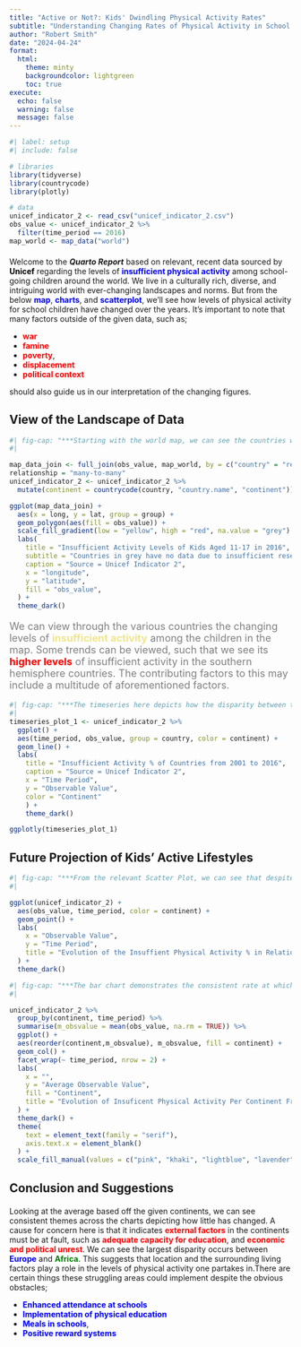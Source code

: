 ```yaml
---
title: "Active or Not?: Kids' Dwindling Physical Activity Rates"
subtitle: "Understanding Changing Rates of Physical Activity in School Going Children"
author: "Robert Smith"
date: "2024-04-24"
format: 
  html:
    theme: minty
    backgroundcolor: lightgreen
    toc: true
execute: 
  echo: false
  warning: false
  message: false
---
```


```r
#| label: setup
#| include: false

# libraries
library(tidyverse)
library(countrycode)
library(plotly)

# data
unicef_indicator_2 <- read_csv("unicef_indicator_2.csv")
obs_value <- unicef_indicator_2 %>%
  filter(time_period == 2016)
map_world <- map_data("world")

```

<p style="color: grey; font-size: 20px;">
Welcome to the ***Quarto Report*** based on relevant, recent data sourced by <span style="color: black; font-weight: bold;">Unicef</span> regarding the levels of <span style="color: blue; font-weight: bold;">insufficient physical activity</span> among school-going children around the world. We live in a culturally rich, diverse, and intriguing world with ever-changing landscapes and norms. But from the below <span style="color: blue; font-weight: bold;">map</span>, <span style="color: blue; font-weight: bold;">charts</span>, and <span style="color: blue; font-weight: bold;">scatterplot</span>, we'll see how levels of physical activity for school children have changed over the years. It's important to note that many factors outside of the given data, such as; 

- <span style="color: red; font-weight: bold;">war</span> 
- <span style="color: red; font-weight: bold;">famine</span> 
- <span style="color: red; font-weight: bold;">poverty</span>, 
- <span style="color: red; font-weight: bold;">displacement</span> 
- <span style="color: red; font-weight: bold;">political context</span> 

should also guide us in our interpretation of the changing figures.
</p>

## View of the Landscape of Data ##


```r
#| fig-cap: "***Starting with the world map, we can see the countries which the data was collected from.***"
#| 

map_data_join <- full_join(obs_value, map_world, by = c("country" = "region"))
relationship = "many-to-many"
unicef_indicator_2 <- unicef_indicator_2 %>%
  mutate(continent = countrycode(country, "country.name", "continent"))

ggplot(map_data_join) +
  aes(x = long, y = lat, group = group) +
  geom_polygon(aes(fill = obs_value)) +
  scale_fill_gradient(low = "yellow", high = "red", na.value = "grey") +
  labs(
    title = "Insufficient Activity Levels of Kids Aged 11-17 in 2016",
    subtitle = "Countries in grey have no data due to insufficient research",
    caption = "Source = Unicef Indicator 2",
    x = "longitude",
    y = "latitude",
    fill = "obs_value",
  ) +
  theme_dark()

```

<p style="color: grey; font-size: 18px;">
We can view through the various countries the changing levels of <span style="color: khaki; font-weight: bold;">insufficient activity</span> among the children in the map. Some trends can be viewed, such that we see its <span style="color: red; font-weight: bold;">higher levels</span> of insufficient activity in the southern hemisphere countries. The contributing factors to this may include a multitude of aforementioned factors. 
</p>


```r
#| fig-cap: "***The timeseries here depicts how the disparity between the highest and lowest observable values contineus to increase. While in more Western regions it's typical to see rates get lower, it seems that for countries in Asia and Africa, the rates continue to rise.***"
#| 
timeseries_plot_1 <- unicef_indicator_2 %>%
  ggplot() +
  aes(time_period, obs_value, group = country, color = continent) +
  geom_line() +
  labs(
    title = "Insufficient Activity % of Countries from 2001 to 2016",
    caption = "Source = Unicef Indicator 2",
    x = "Time Period",
    y = "Observable Value",
    color = "Continent"
    ) +
    theme_dark()

ggplotly(timeseries_plot_1)

```

## Future Projection of Kids' Active Lifestyles ##
```r
#| fig-cap: "***From the relevant Scatter Plot, we can see that despite the consistency high levels of insufficient activity in each geographic location, the correlation between the observable value and time shows that the trend some areas are improving as opposed to others.***" 
#| 

ggplot(unicef_indicator_2) +
  aes(obs_value, time_period, color = continent) +
  geom_point() +
  labs(
    x = "Observable Value",
    y = "Time Period",
    title = "Evolution of the Insuffient Physical Activity % in Relation to Time"
  ) +
  theme_dark()

```

```r
#| fig-cap: "***The bar chart demonstrates the consistent rate at which insufficient physical activity has been present in adolescents throughout the years.***"
#| 

unicef_indicator_2 %>%
  group_by(continent, time_period) %>%
  summarise(m_obsvalue = mean(obs_value, na.rm = TRUE)) %>%
  ggplot() +
  aes(reorder(continent,m_obsvalue), m_obsvalue, fill = continent) +
  geom_col() +
  facet_wrap(~ time_period, nrow = 2) +
  labs(
    x = "",
    y = "Average Observable Value",
    fill = "Continent",
    title = "Evolution of Insuficent Physical Activity Per Continent From 2001 to 2016"
  ) +
  theme_dark() +
  theme(
    text = element_text(family = "serif"),
    axis.text.x = element_blank()
  ) +
  scale_fill_manual(values = c("pink", "khaki", "lightblue", "lavender", "palegreen"))

```

## Conclusion and Suggestions ##
<p style="color: grey; font-size: 20px;">
Looking at the average based off the given continents, we can see consistent themes across the charts depicting how little has changed. A cause for concern here is that it indicates <span style="color: red; font-weight: bold;">external factors</span> in the continents must be at fault, such as <span style="color: red; font-weight: bold;">adequate capacity for education</span>, and <span style="color: red; font-weight: bold;">economic and political unrest</span>. We can see the largest disparity occurs between <span style="color: blue; font-weight: bold;">Europe</span> and <span style="color: green; font-weight: bold;">Africa</span>. This suggests that location and the surrounding living factors play a role in the levels of physical activity one partakes in.There are certain things these struggling areas could implement despite the obvious obstacles;

- <span style="color: blue; font-weight: bold;">Enhanced attendance at schools</span> 
- <span style="color: blue; font-weight: bold;">Implementation of physical education</span> 
- <span style="color: blue; font-weight: bold;">Meals in schools</span>, 
- <span style="color: blue; font-weight: bold;">Positive reward systems</span> 

</p>


